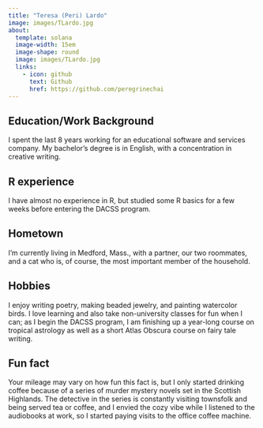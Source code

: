 ```yaml
---
title: "Teresa (Peri) Lardo"
image: images/TLardo.jpg
about:
  template: solana
  image-width: 15em
  image-shape: round
  image: images/TLardo.jpg
  links:
    - icon: github
      text: Github
      href: https://github.com/peregrinechai
---
```


## Education/Work Background

I spent the last 8 years working for an educational software and services company. My bachelor's degree is in English, with a concentration in creative writing.

## R experience

I have almost no experience in R, but studied some R basics for a few weeks before entering the DACSS program.

## Hometown

I'm currently living in Medford, Mass., with a partner, our two roommates, and a cat who is, of course, the most important member of the household.

## Hobbies

I enjoy writing poetry, making beaded jewelry, and painting watercolor birds. I love learning and also take non-university classes for fun when I can; as I begin the DACSS program, I am finishing up a year-long course on tropical astrology as well as a short Atlas Obscura course on fairy tale writing.

## Fun fact

Your mileage may vary on how fun this fact is, but I only started drinking coffee because of a series of murder mystery novels set in the Scottish Highlands. The detective in the series is constantly visiting townsfolk and being served tea or coffee, and I envied the cozy vibe while I listened to the audiobooks at work, so I started paying visits to the office coffee machine.
